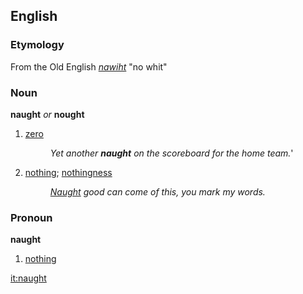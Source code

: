 ==English==
=== Etymology ===
From the Old English ''[[nawiht]]'' "no whit"
=== Noun ===
'''naught''' ''or'' '''nought'''
# [[zero]]
#: ''Yet another '''naught''' on the scoreboard for the home team.'''
# [[nothing]]; [[nothingness]]
#: ''[[Naught]] good can come of this, you mark my words.''

=== Pronoun ===
'''naught'''
# [[nothing]]

[[it:naught]]